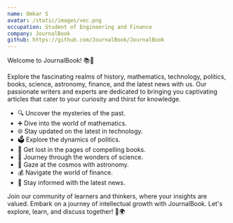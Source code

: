 ```yaml
---
name: Omkar S
avatar: /static/images/vec.png
occupation: Student of Engineering and Finance
company: JournalBook
github: https://github.com/JournalBook/JournalBook
---
```





Welcome to JournalBook! 📚🌟

Explore the fascinating realms of history, mathematics, technology, politics, books, science, astronomy, finance, and the latest news with us. Our passionate writers and experts are dedicated to bringing you captivating articles that cater to your curiosity and thirst for knowledge.

 - 🔍 Uncover the mysteries of the past.
 - ➕ Dive into the world of       mathematics.
 - 🌐 Stay updated on the latest in technology.
 - 🗳️ Explore    the dynamics of politics.
 - 📖 Get lost in the pages of compelling       books.
 - 🔬 Journey through the wonders of science.
 - 🌌 Gaze at the       cosmos with astronomy.
 - 💰 Navigate the world of finance.
 - 📰 Stay       informed with the latest news.

Join our community of learners and thinkers, where your insights are valued. Embark on a journey of intellectual growth with JournalBook. Let's explore, learn, and discuss together! 🚀🌍

